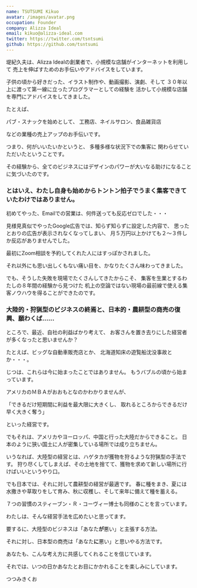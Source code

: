 ```yaml
---
name: TSUTSUMI Kikuo
avatar: /images/avatar.png
occupation: Founder
company: Alizza Ideal
email: kikuo@alizza-ideal.com
twitter: https://twitter.com/tsntsumi
github: https://github.com/tsntsumi
---
```


堤紀久夫は、Alizza Idealの創業者で、小規模な店舗がインターネットを利用して
売上を伸ばすためのお手伝いやアドバイスをしています。

子供の頃から好きだった、イラスト制作や、動画撮影、演劇、そして
３０年以上に渡って第一線に立ったプログラマーとしての経験を
活かして小規模な店舗を専門にアドバイスをしてきました。

たとえば、

パブ・スナックを始めとして、
工務店、ネイルサロン、食品雑貨店

などの業種の売上アップのお手伝いです。

つまり、何がいいたいかというと、 多種多様な状況下での集客に
関わらせていただいたということです。

その経験から、全てのビジネスにはデザインのパワーが大いなる助けになることに気づいたのです。

### とはいえ、わたし自身も始めからトントン拍子でうまく集客できていたわけではありません。

初めてやった、Emailでの営業は、何件送っても反応ゼロでした・・・

見様見真似でやったGoogle広告では、知らず知らずに設定した内容で、
思ったとおりの広告が表示されなくなってしまい、
月５万円以上かけても２〜３件しか反応がありませんでした。

最初にZoom相談を予約してくれた人にはすっぽかされました。

それ以外にも思い出しくもない痛い目を、かなりたくさん味わってきました。

でも、そうした失敗を現場でたくさんしてきたからこそ、
集客を生業とするわたしの８年間の経験から見つけた
机上の空論ではない現場の最前線で使える集客ノウハウを得ることができたのです。

### 大陸的・狩猟型のビジネスの終焉と、日本的・農耕型の商売の復興、願わくば……

ところで、最近、自社の利益ばかり考えて、
お客さんを置き去りにした経営者が多くなったと思いませんか？

たとえば、ビッグな自動車販売店とか、
北海道知床の遊覧船沈没事故とか・・・。

じつは、これらは今に始まったことではありません。
もうバブルの頃から始まっています。

アメリカのＭＢＡがおおもとなのかわかりませんが、

「できるだけ短期間に利益を最大限に大きくし、
取れるところからできるだけ早く大きく奪う」

といった経営です。

でもそれは、アメリカやヨーロッパ、中国と行った大陸だからできること。
日本のように狭い国土に人が密集している場所では成り立ちません。

いうなれば、大陸型の経営とは、ハゲタカが獲物を狩るような狩猟型の手法です。
狩り尽くしてしまえば、その土地を捨てて、獲物を求めて新しい場所に行けばいいというやり口。

でも日本では、それに対して農耕型の経営が最適です。
春に種をまき、夏には水撒きや草取りをして育み、秋に収穫し、そして来年に備えて種を蓄える。

７つの習慣のスティーブン・Ｒ・コーヴィー博士も同様のことを言っています。

わたしは、そんな経営手法を広めたいと思ってます。

要するに、大陸型のビジネスは「あなた**が**悪い」と主張する方法。

それに対し、日本型の商売は「あなた**に**悪い」と思いやる方法です。

あなたも、こんな考え方に共感してくれることを信じています。

それでは、いつの日かあなたとお目にかかれることを楽しみにしています。

つつみきくお
